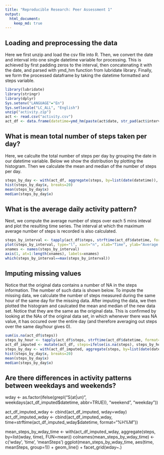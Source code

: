 ```yaml
---
title: "Reproducible Research: Peer Assessment 1"
output: 
  html_document:
    keep_md: true
---
```



## Loading and preprocessing the data

Here we first unzip and load the csv file into R. Then, we convert the date and interval into one single datetime variable for processing. This is achieved by first padding zeros to the interval, then concatenating it with the date, and parsed with ymd_hm function from lubridate library. Finally, we form the processed dataframe by taking the datetime formatted and steps variable.

```r
library(lubridate)
library(stringr)
library(dplyr)
Sys.setenv("LANGUAGE"="En")
Sys.setlocale("LC_ALL", "English")
unzip("activity.zip")
act <- read.csv("activity.csv")
act_df <- data.frame(datetime=ymd_hm(paste(act$date, str_pad(act$interval, 4, side="left", pad="0"))), steps=act$steps)
```

## What is mean total number of steps taken per day?

Here, we calculte the total number of steps per day by grouping the date in our datetime variable. Below we show the distribution by plotting the histogram. Then we calculate the mean and median of the number of steps per day.

```r
steps_by_day <- with(act_df, aggregate(steps, by=list(date(datetime)), FUN=sum, na.rm=TRUE))
hist(steps_by_day$x, breaks=20)
mean(steps_by_day$x)
median(steps_by_day$x)
```

## What is the average daily activity pattern?

Next, we compute the average number of steps over each 5 mins inteval and plot the resulting time series. The interval at which the maximum average number of steps is recorded is also calculated.

```r
steps_by_interval <- tapply(act_df$steps, strftime(act_df$datetime, format="%H:%M"), FUN=mean, na.rm=TRUE)
plot(steps_by_interval, type="l", xaxt="n", xlab="Time", ylab="Average Number of Steps", main="Average number of steps in one day")
xnames <- names(steps_by_interval)
axis(1, at=1:length(xnames), labels=xnames)
which(steps_by_interval==max(steps_by_interval))
```

## Imputing missing values

Notice that the original data contains a number of NA in the steps information. The number of such data is shown below. To impute the missing data, we calculate the number of steps measured during the same hour of the same day for the missing data. After imputing the data, we then plotted the histogram and caulcated the mean and median of the new data set. Notice that they are the same as the original data. This is confirmed by looking at the NAs of the original data set, in which whenever there was NA value, it has occured over the entire day (and therefore averaging out steps over the same day/hour gives 0).

```r
sum(is.na(act_df$steps))
steps_by_hour <- tapply(act_df$steps, strftime(act_df$datetime, format="%Y-%m-%d %H"), FUN=sum, na.rm=TRUE)
act_df_imputed <- mutate(act_df, steps=ifelse(is.na(steps), steps_by_hour[strftime(datetime, "%Y-%m-%d %H")], steps))
steps_by_day <- with(act_df_imputed, aggregate(steps, by=list(date(datetime)), FUN=sum, na.rm=TRUE))
hist(steps_by_day$x, breaks=20)
mean(steps_by_day$x)
median(steps_by_day$x)
```

## Are there differences in activity patterns between weekdays and weekends?

wday <- as.factor(ifelse(grepl("S(at|un)", weekdays(act_df_imputed$datetime, abbr=TRUE)), "weekend", "weekday"))

act_df_imputed_wday <- cbind(act_df_imputed, wday=wday)
act_df_imputed_wday <- cbind(act_df_imputed_wday, time=strftime(act_df_imputed_wday$datetime, format="%H%M"))

mean_steps_by_wday_time <- with(act_df_imputed_wday, aggregate(steps, by=list(wday, time), FUN=mean))
colnames(mean_steps_by_wday_time) <- c('wday', 'time', 'meanSteps')
ggplot(mean_steps_by_wday_time, aes(time, meanSteps, group=1)) + geom_line() + facet_grid(wday~.)


